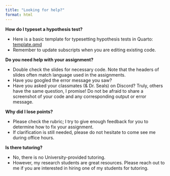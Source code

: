 ```yaml
---
title: "Looking for help?"
format: html
---
```


**How do I typeset a hypothesis test?**

- Here is a basic template for typesetting hypothesis tests in Quarto: <a href="https://github.com/samanthaseals/STA4173Su25/blob/main/files/hyp_test_template.qmd">template.qmd</a>
- Remember to update subscripts when you are editing existing code.

**Do you need help with your assignment?**

- Double check the slides for necessary code. Note that the headers of slides often match language used in the assignments.
- Have you googled the error message you saw? 
- Have you asked your classmates (& Dr. Seals) on Discord? Truly, others have the same question, I promise! Do not be afraid to share a screenshot of your code and any corresponding output or error message.

**Why did I lose points?**

- Please check the rubric; I try to give enough feedback for you to determine how to fix your assignment.
- If clarification is still needed, please do not hesitate to come see me during office hours.

**Is there tutoring?**

- No, there is no University-provided tutoring. 
- However, my research students are great resources. Please reach out to me if you are interested in hiring one of my students for tutoring. 
